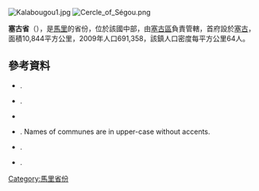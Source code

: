 [[Image:Kalabougou1.jpg|right]]
[[Image:Cercle_of_Ségou.png|right]]

'''塞古省'''（{{lang-fr|Cercle de Ségou}}），是[[馬里|馬里]]的省份，位於該國中部，由[[塞古區|塞古區]]負責管轄，首府設於[[塞古|塞古]]，面積10,844平方公里，2009年人口691,358，該鎮人口密度每平方公里64人。

==參考資料==
*{{citation | title=Synthèsis des Plans de Securité Alimentaire des Communes du Cercle de Ségou 2008-2012 | publisher=Commissariat à la Sécurité Alimentaire, République du Mali, USAID-Mali | year=2008 | url=http://www.aec.msu.edu/fs2/mali_fd_strtgy/plans/segou/segou/Synthese_Cercle_Segou.pdf | language=fr | deadurl=yes | archiveurl=https://web.archive.org/web/20110906162508/http://www.aec.msu.edu/fs2/mali_fd_strtgy/plans/segou/segou/Synthese_Cercle_Segou.pdf | archivedate=2011年9月6日 | df= }}.
*{{citation | url=http://instat.gov.ml/documentation/segou.pdf | publisher=République de Mali: Institut National de la Statistique | title=Resultats Provisoires RGPH 2009 (Région de Ségou) | language=fr | accessdate=2015-07-10 | archive-date=2011-07-22 | archive-url=https://web.archive.org/web/20110722215805/http://instat.gov.ml/documentation/segou.pdf | dead-url=no }}.
*{{citation | year=1999 | title=Loi N°99-035/ du 10 Aout 1999 Portant Création des Collectivités Territoriales de Cercles et de Régions | url=http://www.matcl.gov.ml/PDF/LoiCreationCercleReg.pdf | publisher=Ministère de l'Administration Territoriales et des Collectivités Locales, République du Mali | language=fr | deadurl=yes | archiveurl=https://web.archive.org/web/20120309073942/http://www.matcl.gov.ml/PDF/LoiCreationCercleReg.pdf | archivedate=2012-03-09 }}
*{{citation | title=Communes de la Région de Ségou | publisher=Ministère de l’administration territoriale et des collectivités locales, République du Mali | url=http://www.matcl.gov.ml/pdf/ComRegSegou.pdf | language=fr | deadurl=yes | archiveurl=https://www.webcitation.org/6AnaeXgXv?url=http://www.matcl.gov.ml/pdf/ComRegSegou.pdf | archivedate=2012-09-19 }}. Names of communes are in upper-case without accents.
*{{citation | title=L'économie locale de Ségou: Rapport général | year=2000/2002 | url=http://www.oecd-ilibrary.org/development/l-economie-locale-de-segou_9789264062955-fr | publisher=Ministère des Affaires Étrangères des Pays-Bas, Organisation for Economic Co-Operation and Development (OECD) | language=fr | ref=none | accessdate=2015-07-10 | archive-date=2019-10-25 | archive-url=https://web.archive.org/web/20191025141811/https://www.oecd-ilibrary.org/development/l-economie-locale-de-segou_9789264062955-fr | dead-url=no }}.
*{{citation | title=L'économie locale de Ségou: Comptes économiques locaux du Cercle de Ségou | year=2000/2002 | url=http://www.oecd-ilibrary.org/development/l-economie-locale-de-segou-comptes-economiques_9789264062962-fr | publisher=Organisation for Economic Co-Operation and Development (OECD) | language=fr | ref=none | accessdate=2015-07-10 | archive-date=2018-06-08 | archive-url=https://web.archive.org/web/20180608061547/https://www.oecd-ilibrary.org/development/l-economie-locale-de-segou-comptes-economiques_9789264062962-fr | dead-url=no }}.

{{coord|13|35|N|6|15|W|dim:200000_region:ML-4_type:adm2nd_source:dewiki|display=title}}

{{塞古區}}

[[Category:馬里省份|Category:馬里省份]]


{{Mali-geo-stub}}